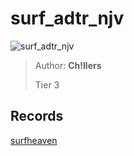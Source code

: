 
# surf_adtr_njv

![surf_adtr_njv](https://raw.githubusercontent.com/Sayt123/SurfMapPics/Maps-and-bonuses/csgo/surf_adtr_njv.jpg)

> Author: **Ch!llers**
>
> Tier 3

## Records

[surfheaven](https://surfheaven.eu/map/surf_adtr_njv)
